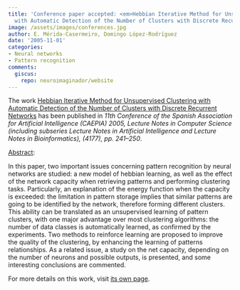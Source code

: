 ```yaml
---
title: 'Conference paper accepted: <em>Hebbian Iterative Method for Unsupervised Clustering
  with Automatic Detection of the Number of Clusters with Discrete Recurrent Networks</em>'
image: /assets/images/conferences.jpg
author: E. Mérida-Casermeiro, Domingo López-Rodríguez
date: '2005-11-01'
categories:
- Neural networks
- Pattern recognition
comments:
  giscus:
    repo: neuroimaginador/website
---
```


The work <u>Hebbian Iterative Method for Unsupervised Clustering with Automatic Detection of the Number of Clusters with Discrete Recurrent Networks</u> has been published in <em>11th Conference of the Spanish Association for Artificial Intelligence (CAEPIA) 2005, Lecture Notes in Computer Science (including subseries Lecture Notes in Artificial Intelligence and Lecture Notes in Bioinformatics), (4177), <em>pp. 241&ndash;250</em></em>.

<u>Abstract</u>:



In this paper, two important issues concerning pattern recognition by neural networks are studied: a new model of hebbian learning, as well as the effect of the network capacity when retrieving patterns and performing clustering tasks. Particularly, an explanation of the energy function when the capacity is exceeded: the limitation in pattern storage implies that similar patterns are going to be identified by the network, therefore forming different clusters. This ability can be translated as an unsupervised learning of pattern clusters, with one major advantage over most clustering algorithms: the number of data classes is automatically learned, as confirmed by the experiments. Two methods to reinforce learning are proposed to improve the quality of the clustering, by enhancing the learning of patterns relationships. As a related issue, a study on the net capacity, depending on the number of neurons and possible outputs, is presented, and some interesting conclusions are commented.




For more details on this work, visit <a href='/publications/conferences/2005-postcaepia'>its own page</a>.
